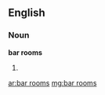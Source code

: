 ==English==

===Noun===
'''bar rooms'''

# {{plural of|[[bar room]]}}

[[ar:bar rooms]]
[[mg:bar rooms]]